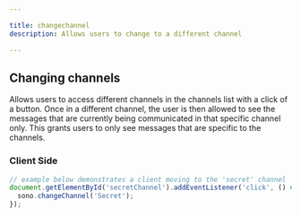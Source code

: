 ```yaml
---

title: changechannel
description: Allows users to change to a different channel

---
```


## Changing channels

Allows users to access different channels in the channels list with a click of a button. Once in a different channel, the user is then allowed to see the messages that are currently being communicated in that specific channel only. This grants users to only see messages that are specific to the channels. 

### Client Side

``` ts lineNumbers=true
// example below demonstrates a client moving to the 'secret' channel
document.getElementById('secretChannel').addEventListener('click', () => {
  sono.changeChannel('Secret');
});
```